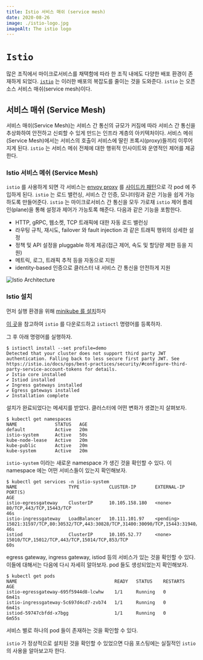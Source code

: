 ```yaml
---
title: Istio 서비스 매쉬 (service mesh)
date: 2020-08-26
image: ./istio-logo.jpg
imageAlt: The istio logo
---
```


# `Istio`
많은 조직에서 마이크로서비스를 채택함에 따라 한 조직 내에도 다양한 배포 환경이 존재하게 되었다.
[`istio`](https://istio.io/latest/) 는 이러한 배포의 복잡도를 줄이는 것을 도와준다.
`istio` 는 오픈 소스 서비스 매쉬(service mesh)이다.

## 서비스 매쉬 (Service Mesh)
서비스 매쉬(Service Mesh)는 서비스 간 통신의 규모가 커짐에 따라 서비스 간 통신을 추상화하여 안전하고 신뢰할 수 있게 만드는 인프라 계층의 아키텍처이다.
서비스 메쉬(Service Mesh)에서는 서비스의 호출이 서비스에 딸린 프록시(proxy)들끼리 이루어지게 된다.
`istio` 는 서비스 메쉬 전체에 대한 행위적 인사이트와 운영적인 제어를 제공한다.

### Istio 서비스 메쉬 (Service Mesh)
`istio` 를 사용하게 되면 각 서비스는 [envoy proxy](https://www.envoyproxy.io/) 를 [사이드카 패턴](https://docs.microsoft.com/ko-kr/azure/architecture/patterns/sidecar)으로 각 pod 에 주입하게 된다.
`istio` 는 로드 밸런싱, 서비스 간 인증, 모니터링과 같은 기능을 쉽게 가능하도록 만들어준다.
`istio` 는 마이크로서비스 간 통신을 모두 가로채 `istio` 제어 플레인(plane)을 통해 설정과 제어가 가능토록 해준다.
다음과 같은 기능을 포함한다.

- HTTP, gRPC, 웹소켓, TCP 트래픽에 대한 자동 로드 밸런싱
- 라우팅 규칙, 재시도, failover 와 fault injection 과 같은 트래픽 행위의 상세한 설정
- 정책 및 API 설정을 pluggable 하게 제공(접근 제어, 속도 및 할당량 제한 등을 지원)
- 메트릭, 로그, 트래픽 추적 등을 자동으로 지원
- identity-based 인증으로 클러스터 내 서비스 간 통신을 안전하게 지원

![Istio Architecture](./istio-mesh.svg)

### Istio 설치

먼저 실행 환경을 위해 [minikube 를 설치](/minikube)하자

[이 곳](https://istio.io/latest/docs/setup/getting-started/)을 참고하여 `istio` 를 다운로드하고 `istioctl` 명령어를 등록하자.

그 후 아래 명령어를 실행하자.

```
$ istioctl install --set profile=demo
Detected that your cluster does not support third party JWT authentication. Falling back to less secure first party JWT. See https://istio.io/docs/ops/best-practices/security/#configure-third-party-service-account-tokens for details.
✔ Istio core installed
✔ Istiod installed
✔ Ingress gateways installed
✔ Egress gateways installed
✔ Installation complete
```

설치가 완료되었다는 메세지를 받았다.
클러스터에 어떤 변화가 생겼는지 살펴보자.

```
$ kubectl get namespaces
NAME              STATUS   AGE
default           Active   20m
istio-system      Active   50s
kube-node-lease   Active   20m
kube-public       Active   20m
kube-system       Active   20m
```

`istio-system` 이라는 새로운 namespace 가 생긴 것을 확인할 수 있다.
이 namespace 에는 어떤 서비스들이 있는지 확인해보자.

```
$ kubectl get services -n istio-system
NAME                   TYPE           CLUSTER-IP       EXTERNAL-IP   PORT(S)                                                                      AGE
istio-egressgateway    ClusterIP      10.105.158.180   <none>        80/TCP,443/TCP,15443/TCP                                                     46s
istio-ingressgateway   LoadBalancer   10.111.101.97    <pending>     15021:31597/TCP,80:30532/TCP,443:30828/TCP,31400:30090/TCP,15443:31940/TCP   46s
istiod                 ClusterIP      10.105.52.77     <none>        15010/TCP,15012/TCP,443/TCP,15014/TCP,853/TCP                                60s
```

egress gateway, ingress gateway, istiod 등의 서비스가 있는 것을 확인할 수 있다.
이들에 대해서는 다음에 다시 자세히 알아보자.
pod 들도 생성되었는지 확인해보자.

```
$ kubectl get pods
NAME                                    READY   STATUS    RESTARTS   AGE
istio-egressgateway-695f5944d8-lcwhw    1/1     Running   0          6m41s
istio-ingressgateway-5c697d4cd7-zvb74   1/1     Running   0          6m41s
istiod-59747cbfdd-x7bgg                 1/1     Running   0          6m55s
```

서비스 별로 하나의 pod 들이 존재하는 것을 확인할 수 있다.

`istio` 가 정상적으로 설치된 것을 확인할 수 있었으면 다음 포스팅에는 실질적인 `istio` 의 사용을 알아보고자 한다.
